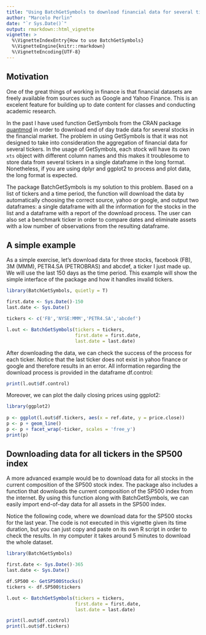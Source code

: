 ```yaml
---
title: "Using BatchGetSymbols to download financial data for several tickers"
author: "Marcelo Perlin"
date: "`r Sys.Date()`"
output: rmarkdown::html_vignette
vignette: >
  %\VignetteIndexEntry{How to use BatchGetSymbols}
  %\VignetteEngine{knitr::rmarkdown}
  %\VignetteEncoding{UTF-8}
---
```


## Motivation

One of the great things of working in finance is that financial datasets are freely available from sources such as Google and Yahoo Finance. This is an excelent feature for building up to date content for classes and conducting academic research. 

In the past I have used function GetSymbols from the CRAN package [quantmod](https://cran.r-project.org/package=quantmod) in order to download end of day trade data for several stocks in the financial market. The problem in using GetSymbols is that it was not designed to take into consideration the aggregation of financial data for several tickers. In the usage of GetSymbols, each stock will have its own `xts` object with different column names and this makes it troublesome to store data from several tickers in a single dataframe in the long format. Nonetheless, if you are using dplyr and ggplot2 to process and plot data, the long format is expected.

The package BatchGetSymbols is my solution to this problem. Based on a list of tickers and a time period, the function will download the data by automatically choosing the correct source, yahoo or google, and output two dataframes: a single dataframe with all the information for the stocks in the list and a dataframe with a report of the download process. The user can also set a benchmark ticker in order to compare dates and eliminate assets with a low number of observations from the resulting dataframe.

## A simple example

As a simple exercise, let's download data for three stocks, facebook (FB), 3M (MMM), PETR4.SA (PETROBRAS) and abcdef, a ticker I just made up. We will use the last 150 days as the time period. This example will show the simple interface of the package and how it handles invalid tickers.

```r
library(BatchGetSymbols, quietly = T)

first.date <- Sys.Date()-150
last.date <- Sys.Date()

tickers <- c('FB','NYSE:MMM','PETR4.SA','abcdef')

l.out <- BatchGetSymbols(tickers = tickers,
                         first.date = first.date,
                         last.date = last.date)

```


After downloading the data, we can check the success of the process for each ticker. Notice that the last ticker does not exist in yahoo finance or google and therefore results in an error. All information regarding the download process is provided in the dataframe df.control:

```r
print(l.out$df.control)

```

Moreover, we can plot the daily closing prices using ggplot2:


```r
library(ggplot2)
 
p <- ggplot(l.out$df.tickers, aes(x = ref.date, y = price.close))
p <- p + geom_line()
p <- p + facet_wrap(~ticker, scales = 'free_y') 
print(p)
```

           
                         
## Downloading data for all tickers in the SP500 index

A more advanced example would be to download data for all stocks in the current composition of the SP500 stock index. The package also includes a function that downloads the current composition of the SP500 index from the internet. By using this function along with BatchGetSymbols, we can easily import end-of-day data for all assets in the SP500 index. 

Notice the following code, where we download data for the SP500 stocks for the last year. The code is not executed in this vignette given its time duration, but you can just copy and paste on its own R script in order to check the results. In my computer it takes around 5 minutes to download the whole dataset.

```r
library(BatchGetSymbols)

first.date <- Sys.Date()-365
last.date <- Sys.Date()

df.SP500 <- GetSP500Stocks()
tickers <- df.SP500$tickers

l.out <- BatchGetSymbols(tickers = tickers,
                         first.date = first.date,
                         last.date = last.date)

print(l.out$df.control)
print(l.out$df.tickers)

```
